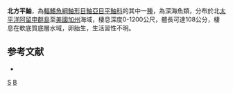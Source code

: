 {{Speciesbox
| taxon = Sebastes borealis
| image = Largest Shortraker Rockfish (Sebastes borealis) ever seen.jpg
| status = NE
| status_system = IUCN3.1
| binomial_authority =  [[Barsukov|Barsukov]], 1970
| synonyms = *''Sebastichthys introniger, Gilbert, 1890''
*''Sebastes introniger, Gilbert, 1890''
*''Sebastodes introniger, Gilbert, 1890''
*''Sebastes caenaematicus, Tsuyuki & Westrheim, 1970''
}}

'''北方平鮋'''，為[[輻鰭魚綱|輻鰭魚綱]][[鮋形目|鮋形目]][[鮋亞目|鮋亞目]][[平鮋科|平鮋科]]的其中一[[種|種]]，為深海魚類，分布於北[[太平洋|太平洋]][[阿留申群島|阿留申群島]]至[[美國|美國]][[加州|加州]]海域，棲息深度0-1200公尺，體長可達108公分，棲息在軟底質底層水域，卵胎生，生活習性不明。

==参考文献==
*{{FishBase_species|genus=Sebastes|species=borealis|year=2014|month=6}}

{{taxonbar}}
[[Category:1970年描述的鱼类|S]]
[[Category:平鮋屬|B]]